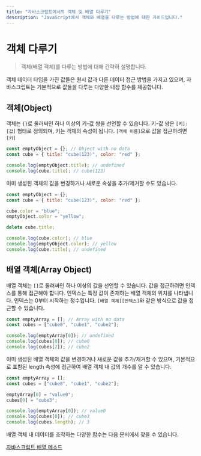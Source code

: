 ```yaml
---
title: "자바스크립트에서의 객체 및 배열 다루기"
description: "JavaScript에서 객체와 배열을 다루는 방법에 대한 가이드입니다."
---
```

# 객체 다루기

> 객체(배열 객체)를 다루는 방법에 대해 간략히 설명합니다.

객체 데이터 타입을 가진 값들은 원시 값과 다른 데이터 접근 방법을 가지고 있으며, 자바스크립트는 기본적으로 값들을 다루는 다양한 내장 함수를 제공합니다.

## 객체(Object)

객체는 `{}`로 둘러싸인 하나 이상의 키-값 쌍을 선언할 수 있습니다. 키-값 쌍은 `[키]:[값]` 형태로 정의되며, 키는 객체의 속성이 됩니다. `[객체 이름]`으로 값을 접근하려면 `[키]`

```js showLineNumbers copy
const emptyObject = {}; // Object with no data
const cube = { title: "cube(123)", color: "red" };

console.log(emptyObject.title); // undefined
console.log(cube.title); // cube(123)
```

이미 생성된 객체의 값을 변경하거나 새로운 속성을 추가/제거할 수도 있습니다.

```js showLineNumbers copy
const emptyObject = {};
const cube = { title: "cube(123)", color: "red" };

cube.color = "blue";
emptyObject.color = "yellow";

delete cube.title;

console.log(cube.color); // blue
console.log(emptyObject.color); // yellow
console.log(cube.title); // undefined
```

## 배열 객체(Array Object)

배열 객체는 `[]`로 둘러싸인 하나 이상의 값을 선언할 수 있습니다. 값을 접근하려면 인덱스를 통해 접근해야 합니다. 인덱스는 특정 값이 존재하는 배열 객체의 위치를 나타냅니다. 인덱스는 0부터 시작하는 정수입니다. `[배열 객체][인덱스]`와 같은 방식으로 값을 접근할 수 있습니다.

```js showLineNumbers copy
const emptyArray = []; // Array with no data
const cubes = ["cube0", "cube1", "cube2"];

console.log(emptyArray[0]); // undefined
console.log(cubes[0]); // cube0
console.log(cubes[2]); // cube2
```

이미 생성된 배열 객체의 값을 변경하거나 새로운 값을 추가/제거할 수 있으며, 기본적으로 포함된 length 속성에 접근하여 배열 객체 내 값의 개수를 알 수 있습니다.

```js showLineNumbers copy
const emptyArray = [];
const cubes = ["cube0", "cube1", "cube2"];

emptyArray[0] = "value0";
cubes[0] = "cube3";

console.log(emptyArray[0]); // value0
console.log(cubes[0]); // cube3
console.log(cubes.length); // 3
```

배열 객체 내 데이터를 조작하는 다양한 함수는 다음 문서에서 찾을 수 있습니다.

[자바스크립트 배열 메소드](https://www.w3schools.com/js/js_array_methods.asp)
